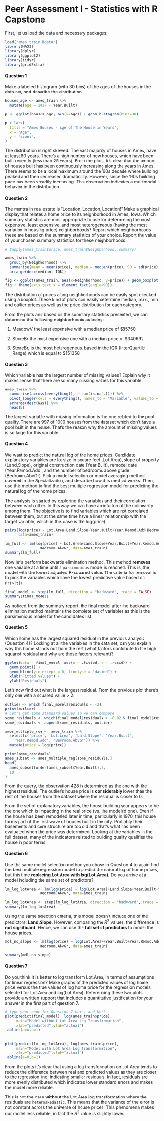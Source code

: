 # Peer Assessment I - Statistics with R Capstone

First, let us load the data and necessary packages:

```r
load("ames_train.Rdata")
library(MASS)
library(dplyr)
library(ggplot2)
library(tidyr)
library(gridExtra)
```

#### Question 1
Make a labeled histogram (with 30 bins) of the ages of the houses in the data set, and describe the distribution.


```r

houses_age <- ames_train %>%
  mutate(age = 2017 - Year.Built)

p <- ggplot(houses_age, aes(x=age)) + geom_histogram(bins=30)

p + labs(
  title = "Ames Houses - Age of The House in Years",
  x = "Age",
  y = "count",
)

```


The distribution is right skewed. The vast majority of houses in Ames, have at least 60 years. There's a high number of new houses, which have been built recently (less than 25 years). From the plots, it's clear that the amount of houses built has been continuously increasing along the years in Ames. There seems to be a local maximum around the '60s decade where building peaked and then decreased dramatically. However, since the '90s building pace has been steadily increasing. This observation indicates a multimodal behavior in the distribution.

#### Question 2

The mantra in real estate is "Location, Location, Location!" Make a graphical display that relates a home price to its neighborhood in Ames, Iowa. Which summary statistics are most appropriate to use for determining the most expensive, least expensive, and most heterogeneous (having the most variation in housing price) neighborhoods? Report which neighborhoods these are based on the summary statistics of your choice. Report the value of your chosen summary statistics for these neighborhoods.


```r
# tapply(ames_train$price, ames_train$Neighborhood, summary)

ames_train %>%
  group_by(Neighborhood) %>%
  summarise(mean = mean(price), median = median(price), SD = sd(price), IQR = IQR(price)) %>%
  arrange(desc(median, IQR))

fig <- ggplot(ames_train, aes(x=Neighborhood, y=price)) + geom_boxplot()
fig + theme(axis.text.x = element_text(angle=90))
```


The distribution of prices along neighborhoods can be easily spot checked using a boxplot. These kind of plots can easily determine median, max., min and outlier prices as well as the price distribution for each category.

From the plots and based on the summary statistics presented, we can determine the following neighborhoods as being:

1. MeadowV the least expensive with a median price of $85750

2. StoneBr the most expensive one with a median price of $340692

3. StoneBr, is the most heterogeneus, based in the IQR (InterQuartile Range) which is equal to $151358

#### Question 3

Which variable has the largest number of missing values? Explain why it makes sense that there are so many missing values for this variable.

```r
ames_train %>%
  summarise(across(everything(), ~ sum(is.na(.)))) %>% 
  pivot_longer(cols = everything(), names_to = "Variable", values_to = "NAs") %>% 
  arrange(desc(NAs)) %>%
  head(5)
```


The largest variable with missing information is the one related to the pool quality. There are 997 of 1000 houses from the dataset which don't have a pool built in the house. That's the reason why the amount of missing values is so large for this variable.

#### Question 4

We want to predict the natural log of the home prices. Candidate explanatory variables are lot size in square feet (Lot.Area), slope of property (Land.Slope), original construction date (Year.Built), remodel date (Year.Remod.Add), and the number of bedrooms above grade (Bedroom.AbvGr). Pick a model selection or model averaging method covered in the Specialization, and describe how this method works. Then, use this method to find the best multiple regression model for predicting the natural log of the home prices.

The analysis is started by exploring the variables and their correlation between each other. In this way we can have an intuiton of the colinearity among them. The objective is to find variables which are not correlated between them, but at the same time have a linear relationship with the target variable, which in this case is the log(price).

```r
pairs(log(price) ~ Lot.Area+Land.Slope+Year.Built+Year.Remod.Add+Bedroom.AbvGr,
      data=ames_train)

lm_full <- lm(log(price) ~ Lot.Area+Land.Slope+Year.Built+Year.Remod.Add+
                Bedroom.AbvGr, data=ames_train)
summary(lm_full)
```
Now let's perform backwards elimination method. This method **removes** one variable at a time until a `parsimonious` model is reached. This is, the model with the lowest adjusted R-squared value. The criteria for removal is to pick the variables which have the lowest predictive value based on `Pr(>|t|)`.

```r
final_model <- step(lm_full, direction = "backward", trace = FALSE)
summary(final_model)
```

As noticed from the summary report, the final model after the backward elimination method maintains the complete set of variables as this is the parsimonious model for the candidate's list.

#### Question 5

Which home has the largest squared residual in the previous analysis (Question 4)? Looking at all the variables in the data set, can you explain why this home stands out from the rest (what factors contribute to the high squared residual and why are those factors relevant)?


```r
ggplot(data = final_model, aes(x = .fitted, y = .resid)) +
  geom_point() +
  geom_hline(yintercept = 0, linetype = "dashed") +
  xlab("Fitted values") +
  ylab("Residuals")
```

Let's now find out what is the largest residual. From the previous plot there's only one with a squared value > 2.

```r
outlier <- which(final_model$residuals < -2)
print(outlier)
# Let's get some standard values so we can compare
some_residuals <- which(final_model$residuals > -0.02 & final_model$residuals < 0)
some_residuals <- append(some_residuals, outlier)

ames_multiple_reg <- ames_train %>% 
  select(c('price', 'Lot.Area', 'Land.Slope', 'Year.Built', 
    'Year.Remod.Add', 'Bedroom.AbvGr')) %>%
  mutate(price = log(price))

print(some_residuals)
ames_subset <- ames_multiple_reg[some_residuals,]
head(
  ames_subset[order(ames_subset$Year.Built),],
  10
)
```
From the query, the observation 428 is determined as the one with the highest residual. The outlier's house price is **considerably** lower than the rest of the houses from the dataset where the residual is closer to 0.

From the set of explanatory variables, the house building year appears to be the one which is impacting in the real price (vs. the modeled one). Even if the house has been remodeled later in time, particularly in 1970, this house forms part of the first wave of houses built in the city. Probably their basements and core structure are too old and that's what has been evaluated when the price was determined. Looking at the variables in the full dataset, many of the indicators related to building quality qualifies the house in poor terms.

#### Question 6

Use the same model selection method you chose in Question 4 to again find the best multiple regression model to predict the natural log of home prices, but this time **replacing Lot.Area with log(Lot.Area)**. Do you arrive at a model including the same set of predictors?


```r
lm_log_lotArea <- lm(log(price) ~ log(Lot.Area)+Land.Slope+Year.Built+Year.Remod.Add+
                Bedroom.AbvGr, data=ames_train)

lm_log_lotArea <- step(lm_log_lotArea, direction = "backward", trace = FALSE)
summary(lm_log_lotArea)

```

Using the same selection criteria, this model doesn't include one of the predictors: **Land.Slope**. However, comparing the $R^2$ values, the difference is **not significant**. Hence, we can use the **full set of predictors** to model the house prices.

```r
mdl_no_slope <- lm(log(price) ~ log(Lot.Area)+Year.Built+Year.Remod.Add+
                Bedroom.AbvGr, data=ames_train)

summary(mdl_no_slope)
```


#### Question 7

Do you think it is better to log transform Lot.Area, in terms of assumptions for linear regression? Make graphs of the predicted values of log home price versus the true values of log home price for the regression models selected for Lot.Area and log(Lot.Area). Referencing these two plots, provide a written support that includes a quantitative justification for your answer in the first part of question 7.

```r
# type your code for Question 7 here, and Knit
plot(predict(final_model), log(ames_train$price),
     main="Model without Lot Area Log Transformation", 
     xlab="predicted",ylab="actual")
 abline(a=0,b=1)
 
 
plot(predict(lm_log_lotArea), log(ames_train$price),
     main="Model with Lot Area Log Transformation",  
     xlab="predicted",ylab="actual")
 abline(a=0,b=1)

```

From the plots it's clear that using a log transformation on Lot.Area tends to reduce the difference between real and predicted values as they are closer to the regression line, indicating smaller residuals. In fact, residuals are more evenly distributed which indicates lower standard errors and makes the model more reliable.

This is not the case **without** the Lot.Area log transformation where the residuals are `heteroskedastic`. This means that the variance of the error is not constant across the universe of house prices. This phenomena makes our model less reliable, in fact the $R^2$ value is slightly lower.